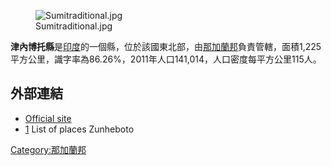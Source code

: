 [[Image:Sumitraditional.jpg|right]]

'''津內博托縣'''是[[印度|印度]]的一個縣，位於該國東北部，由[[那加蘭邦|那加蘭邦]]負責管轄，面積1,225平方公里，識字率為86.26%，2011年人口141,014，人口密度每平方公里115人。

==外部連結==
* [http://zunheboto.nic.in/ Official site] {{Wayback|url=http://zunheboto.nic.in/ |date=20200718064604 }}
*[http://www.onefivenine.com/india/villag/Zunnheboto]{{dead link|date=2018年1月 |bot=InternetArchiveBot |fix-attempted=yes }} List of places Zunheboto

{{India-geo-stub}}
[[Category:那加蘭邦|Category:那加蘭邦]]